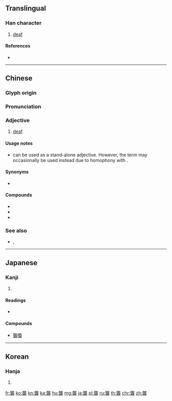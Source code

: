 {{character info/new}}
{{also|聋}}
==Translingual==

===Han character===
{{Han char|rn=128|rad=耳|as=16|sn=22|four=01401|canj=YPSJ|ids=⿱龍耳}}

# [[deaf]]

====References====
* {{Han ref|kx=0970.260|dkj=29212|dj=1422.140|hdz=42800.050|uh=807E|ud=32894|bh=C5A4|bd=50596}}

----

==Chinese==
{{zh-forms|s=聋}}

===Glyph origin===
{{Han etym}}

===Pronunciation===
{{zh-pron
|m=lóng
|c=lung4
|h=pfs=lûng
|md=
|mn=lâng
|w=
|mc=y
|oc=y
|cat=a
}}

===Adjective===
{{zh-adj}}

# [[deaf]]

====Usage notes====
* {{zh-l|聾}} can be used as a stand-alone adjective. However, the term {{zh-l|耳聾}} may occasionally be used instead due to homophony with {{zh-l|龍|dragon}}.

====Synonyms====
* {{zh-l|耳聾}}

====Compounds====
* {{zh-l|聾人}}
* {{zh-l|耳聾}}
* {{zh-l|臭耳聾}}

===See also===
* {{zh-l|盲|blind}}, {{zh-l|啞|mute}}

----

==Japanese==

===Kanji===
{{ja-kanji|grade=9|rs=耳16}}

# {{defn|lang=ja|sort=耳16}}

====Readings====
* {{ja-readings|on=[[ろう]] (rō)|kun=[[つんぼ]] (tsunbo)}}

====Compounds====
* [[聾唖]]

----

==Korean==

===Hanja===
{{ko-hanja|hangeul=[[롱]]>[[농]]|eumhun=|rv=rong>nong|mr=rong>nong|y=long>nong}}

# {{defn|lang=ko|sort=耳16}}

[[fr:聾]]
[[ko:聾]]
[[kn:聾]]
[[ka:聾]]
[[hu:聾]]
[[mg:聾]]
[[ja:聾]]
[[pl:聾]]
[[ru:聾]]
[[th:聾]]
[[chr:聾]]
[[zh:聾]]